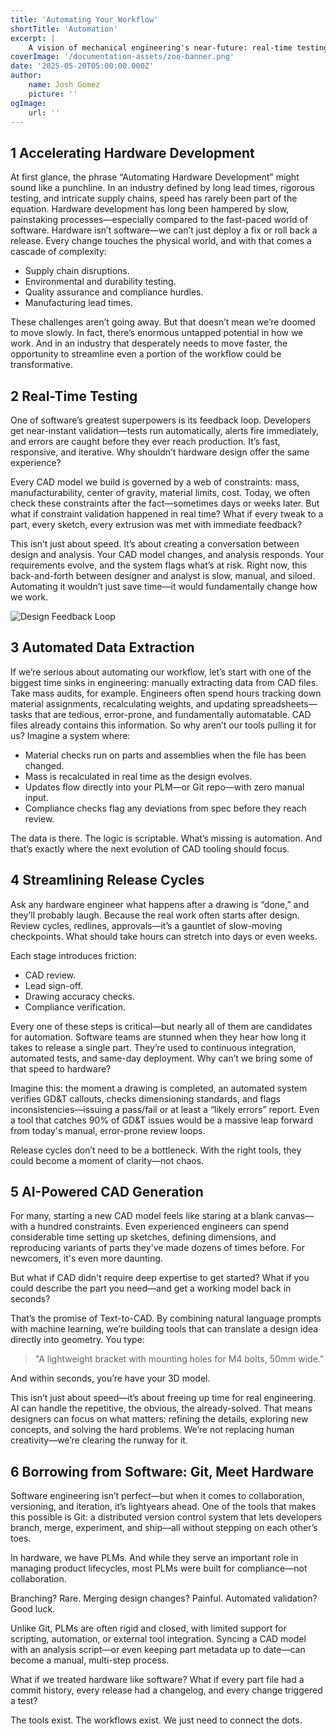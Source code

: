 ```yaml
---
title: 'Automating Your Workflow'
shortTitle: 'Automation'
excerpt: |
    A vision of mechanical engineering's near-future: real-time testing, automated data extraction, and AI-assisted CAD generation.
coverImage: '/documentation-assets/zoo-banner.png'
date: '2025-05-20T05:00:00.000Z'
author:
    name: Josh Gomez
    picture: ''
ogImage:
    url: ''
---
```


## 1 Accelerating Hardware Development

At first glance, the phrase “Automating Hardware Development” might sound like a punchline. In an
industry defined by long lead times, rigorous testing, and intricate supply chains, speed has rarely
been part of the equation. Hardware development has long been hampered by slow, painstaking
processes—especially compared to the fast-paced world of software. Hardware isn’t software—we can’t
just deploy a fix or roll back a release. Every change touches the physical world, and with that
comes a cascade of complexity:

-   Supply chain disruptions.
-   Environmental and durability testing.
-   Quality assurance and compliance hurdles.
-   Manufacturing lead times.

These challenges aren’t going away. But that doesn’t mean we’re doomed to move slowly. In fact,
there’s enormous untapped potential in how we work. And in an industry that desperately needs to
move faster, the opportunity to streamline even a portion of the workflow could be transformative.

## 2 Real-Time Testing

One of software’s greatest superpowers is its feedback loop. Developers get near-instant
validation—tests run automatically, alerts fire immediately, and errors are caught before they ever
reach production. It’s fast, responsive, and iterative. Why shouldn’t hardware design offer the same
experience?

Every CAD model we build is governed by a web of constraints: mass, manufacturability, center of
gravity, material limits, cost. Today, we often check these constraints after the fact—sometimes
days or weeks later. But what if constraint validation happened in real time? What if every tweak to
a part, every sketch, every extrusion was met with immediate feedback?

This isn’t just about speed. It’s about creating a conversation between design and analysis. Your
CAD model changes, and analysis responds. Your requirements evolve, and the system flags what’s at
risk. Right now, this back-and-forth between designer and analyst is slow, manual, and siloed.
Automating it wouldn’t just save time—it would fundamentally change how we work.

![Design Feedback Loop](/documentation-assets/research/automating-your-workflow/design-feedback.png)

## 3 Automated Data Extraction

If we’re serious about automating our workflow, let’s start with one of the biggest time sinks in
engineering: manually extracting data from CAD files. Take mass audits, for example. Engineers often
spend hours tracking down material assignments, recalculating weights, and updating
spreadsheets—tasks that are tedious, error-prone, and fundamentally automatable. CAD files already
contains this information. So why aren’t our tools pulling it for us? Imagine a system where:

-   Material checks run on parts and assemblies when the file has been changed.
-   Mass is recalculated in real time as the design evolves.
-   Updates flow directly into your PLM—or Git repo—with zero manual input.
-   Compliance checks flag any deviations from spec before they reach review.

The data is there. The logic is scriptable. What’s missing is automation. And that’s exactly where
the next evolution of CAD tooling should focus.

## 4 Streamlining Release Cycles

Ask any hardware engineer what happens after a drawing is “done,” and they’ll probably laugh.
Because the real work often starts after design. Review cycles, redlines, approvals—it’s a gauntlet
of slow-moving checkpoints. What should take hours can stretch into days or even weeks.

Each stage introduces friction:

-   CAD review.
-   Lead sign-off.
-   Drawing accuracy checks.
-   Compliance verification.

Every one of these steps is critical—but nearly all of them are candidates for automation. Software
teams are stunned when they hear how long it takes to release a single part. They’re used to
continuous integration, automated tests, and same-day deployment. Why can’t we bring some of that
speed to hardware?

Imagine this: the moment a drawing is completed, an automated system verifies GD&T callouts, checks
dimensioning standards, and flags inconsistencies—issuing a pass/fail or at least a “likely errors”
report. Even a tool that catches 90% of GD&T issues would be a massive leap forward from today's
manual, error-prone review loops.

Release cycles don’t need to be a bottleneck. With the right tools, they could become a moment of
clarity—not chaos.

## 5 AI-Powered CAD Generation

For many, starting a new CAD model feels like staring at a blank canvas—with a hundred constraints.
Even experienced engineers can spend considerable time setting up sketches, defining dimensions, and
reproducing variants of parts they've made dozens of times before. For newcomers, it's even more
daunting.

But what if CAD didn't require deep expertise to get started? What if you could describe the part
you need—and get a working model back in seconds?

That’s the promise of Text-to-CAD. By combining natural language prompts with machine learning,
we’re building tools that can translate a design idea directly into geometry. You type:

> "A lightweight bracket with mounting holes for M4 bolts, 50mm wide.”

And within seconds, you’re have your 3D model.

This isn’t just about speed—it’s about freeing up time for real engineering. AI can handle the
repetitive, the obvious, the already-solved. That means designers can focus on what matters:
refining the details, exploring new concepts, and solving the hard problems. We’re not replacing
human creativity—we’re clearing the runway for it.

## 6 Borrowing from Software: Git, Meet Hardware

Software engineering isn’t perfect—but when it comes to collaboration, versioning, and iteration,
it’s lightyears ahead. One of the tools that makes this possible is Git: a distributed version
control system that lets developers branch, merge, experiment, and ship—all without stepping on each
other’s toes.

In hardware, we have PLMs. And while they serve an important role in managing product lifecycles,
most PLMs were built for compliance—not collaboration.

Branching? Rare. Merging design changes? Painful. Automated validation? Good luck.

Unlike Git, PLMs are often rigid and closed, with limited support for scripting, automation, or
external tool integration. Syncing a CAD model with an analysis script—or even keeping part metadata
up to date—can become a manual, multi-step process.

What if we treated hardware like software? What if every part file had a commit history, every
release had a changelog, and every change triggered a test?

The tools exist. The workflows exist. We just need to connect the dots.

